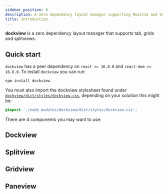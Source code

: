```yaml
---
sidebar_position: 0
description: A zero dependency layout manager supporting ReactJS and Vanilla TypeScript
title: Introduction
---
```



**dockview** is a zero dependency layout manager that supports tab, grids and splitviews.

## Quick start

`dockview` has a peer dependency on `react >= 16.8.0` and `react-dom >= 16.8.0`. To install `dockview` you can run:

```shell
npm install dockview
```

You must also import the dockview stylesheet found under [`dockview/dict/styles/dockview.css`](https://unpkg.com/browse/dockview@latest/dist/styles/dockview.css),
depending on your solution this might be:

```css
@import './node_modules/dockview/dist/styles/dockview.css';
```

There are 4 components you may want to use:

<Link to="./components/dockview">
    <h2>Dockview</h2>
</Link>


<Link to="./components/splitview">
    <h2>Splitview</h2>
</Link>

<div
    style={{
        height: '100px',
        backgroundColor: 'rgb(30,30,30)',
        color: 'white',
        margin: '20px 0px',
    }}
>
    <SimpleSplitview />
</div>

<Link to="./components/gridview">
    <h2>Gridview</h2>
</Link>

<div
    style={{
        height: '300px',
        backgroundColor: 'rgb(30,30,30)',
        color: 'white',
        margin: '20px 0px',
    }}
>
    <SimpleGridview />
</div>

<Link to="./components/paneview">
    <h2>Paneview</h2>
</Link>

<div
    style={{
        height: '300px',
        backgroundColor: 'rgb(30,30,30)',
        color: 'white',
        margin: '20px 0px',
    }}
>
    <SimplePaneview />
</div>
